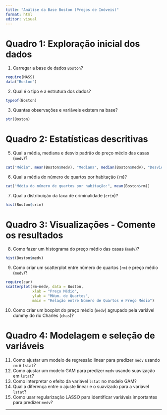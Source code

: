 ```yaml
---
title: "Análise da Base Boston (Preços de Imóveis)"
format: html
editor: visual
---
```


# Quadro 1: Exploração inicial dos dados

1.  Carregar a base de dados `Boston`?

```r
require(MASS)
data("Boston")
```

2.  Qual é o tipo e a estrutura dos dados?\

```r
typeof(Boston)
```

3.  Quantas observações e variáveis existem na base?

```r
str(Boston)
```

# Quadro 2: Estatísticas descritivas

5.  Qual a média, mediana e desvio padrão do preço médio das casas (`medv`)?\

```r
cat("Média", mean(Boston$medv), "Mediana", median(Boston$medv), "Desvio Padrão", sd(Boston$medv),sep = "\n")
```

6.  Qual a média do número de quartos por habitação (`rm`)?\

```r
cat("Média do número de quartos por habitação:", mean(Boston$rm))
```

7.  Qual a distribuição da taxa de criminalidade (`crim`)?

```r
hist(Boston$crim)
```

# Quadro 3: Visualizações - Comente os resultados

8.  Como fazer um histograma do preço médio das casas (`medv`)?\

```r
hist(Boston$medv)
```

9.  Como criar um scatterplot entre número de quartos (`rm`) e preço médio (`medv`)?\

```r
require(car)
scatterplot(rm~medv, data = Boston,
            xlab = "Preço Médio",
            ylab = "MNum. de Quartos",
            main = "Relação entre Número de Quartos e Preço Médio")
```

10. Como criar um boxplot do preço médio (`medv`) agrupado pela variável dummy do rio Charles (`chas`)?

# Quadro 4: Modelagem e seleção de variáveis

11. Como ajustar um modelo de regressão linear para predizer `medv` usando `rm` e `lstat`?\
12. Como ajustar um modelo GAM para predizer `medv` usando suavização em `lstat`?\
13. Como interpretar o efeito da variável `lstat` no modelo GAM?\
14. Qual a diferença entre o ajuste linear e o suavizado para a variável `lstat`?\
15. Como usar regularização LASSO para identificar variáveis importantes para predizer `medv`?

------------------------------------------------------------------------
